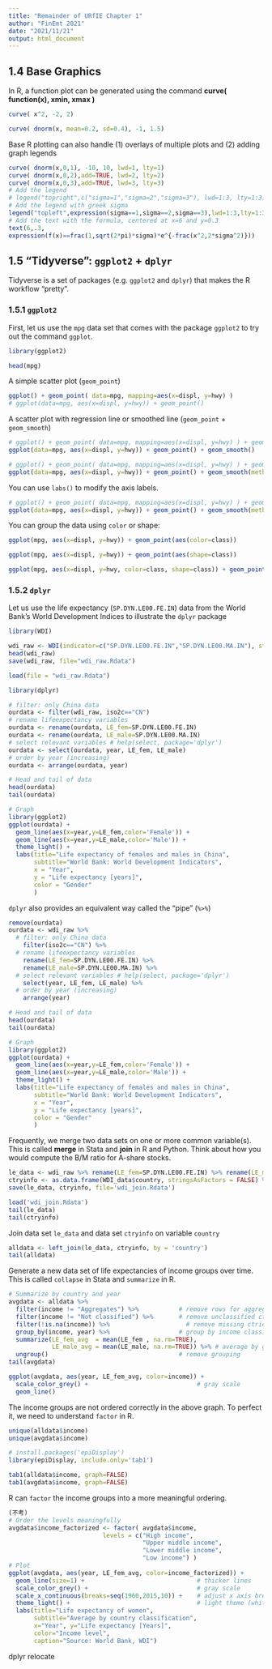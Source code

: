```yaml
---
title: "Remainder of URfIE Chapter 1"
author: "FinEmt 2021"
date: "2021/11/21"
output: html_document
---
```


## 1.4 Base Graphics

In R, a function plot can be generated using the command **curve( function(x), xmin, xmax )**

```r
curve( x^2, -2, 2)
```
```r
curve( dnorm(x, mean=0.2, sd=0.4), -1, 1.5)
```

Base R plotting can also handle (1) overlays of multiple plots and (2) adding graph legends

```r
curve( dnorm(x,0,1), -10, 10, lwd=1, lty=1)
curve( dnorm(x,0,2),add=TRUE, lwd=2, lty=2)
curve( dnorm(x,0,3),add=TRUE, lwd=3, lty=3)
# Add the legend
# legend("topright",c("sigma=1","sigma=2","sigma=3"), lwd=1:3, lty=1:3)
# Add the legend with greek sigma
legend("topleft",expression(sigma==1,sigma==2,sigma==3),lwd=1:3,lty=1:3)
# Add the text with the formula, centered at x=6 and y=0.3
text(6,.3,
expression(f(x)==frac(1,sqrt(2*pi)*sigma)*e^{-frac(x^2,2*sigma^2)}))
```

## 1.5 "Tidyverse": `ggplot2` + `dplyr`

Tidyverse is a set of packages (e.g. `ggplot2` and `dplyr`) that makes the R workflow "pretty". 

### 1.5.1 `ggplot2`

First, let us use the `mpg` data set that comes with the package `ggplot2` to try out the command `ggplot`.

```r
library(ggplot2)
```
```r
head(mpg)
```
A simple scatter plot (`geom_point`)
```r
ggplot() + geom_point( data=mpg, mapping=aes(x=displ, y=hwy) )
# ggplot(data=mpg, aes(x=displ, y=hwy)) + geom_point()
```
A scatter plot with regression line or smoothed line (`geom_point` + `geom_smooth`)
```r
# ggplot() + geom_point( data=mpg, mapping=aes(x=displ, y=hwy) ) + geom_smooth(data=mpg, mapping=aes(x=displ, y=hwy) )
ggplot(data=mpg, aes(x=displ, y=hwy)) + geom_point() + geom_smooth()
```
```r
# ggplot() + geom_point( data=mpg, mapping=aes(x=displ, y=hwy) ) + geom_smooth(data=mpg, mapping=aes(x=displ, y=hwy), method='lm', formula = y~x )
ggplot(data=mpg, aes(x=displ, y=hwy)) + geom_point() + geom_smooth(method='lm')
```

You can use `labs()` to modify the axis labels. 

```r
# ggplot() + geom_point( data=mpg, mapping=aes(x=displ, y=hwy) ) + geom_smooth(data=mpg, mapping=aes(x=displ, y=hwy), method='lm', formula = y~x )
ggplot(data=mpg, aes(x=displ, y=hwy)) + geom_point() + geom_smooth(method='lm') + labs(x="Engine displacement (1000cc)",y="Hwy mileage per gallon")
```

You can group the data using `color` or shape:

```r
ggplot(mpg, aes(x=displ, y=hwy)) + geom_point(aes(color=class))
```
```r
ggplot(mpg, aes(x=displ, y=hwy)) + geom_point(aes(shape=class))
```

```r
ggplot(mpg, aes(x=displ, y=hwy, color=class, shape=class)) + geom_point() + geom_smooth(se=FALSE) 
```

### 1.5.2 `dplyr`

Let us use the life expectancy (`SP.DYN.LE00.FE.IN`) data from the World Bank's World Development Indices to illustrate the `dplyr` package

```r
library(WDI)
```

```r
wdi_raw <- WDI(indicator=c("SP.DYN.LE00.FE.IN","SP.DYN.LE00.MA.IN"), start = 1960, end = 2014)
head(wdi_raw)
save(wdi_raw, file="wdi_raw.Rdata")
```


```r
load(file = "wdi_raw.Rdata")
```

```r
library(dplyr)
```

```r
# filter: only China data
ourdata <- filter(wdi_raw, iso2c=="CN")
# rename lifeexpectancy variables
ourdata <- rename(ourdata, LE_fem=SP.DYN.LE00.FE.IN)
ourdata <- rename(ourdata, LE_male=SP.DYN.LE00.MA.IN)
# select relevant variables # help(select, package='dplyr')
ourdata <- select(ourdata, year, LE_fem, LE_male)
# order by year (increasing)
ourdata <- arrange(ourdata, year)

# Head and tail of data
head(ourdata)
tail(ourdata)

# Graph
library(ggplot2)
ggplot(ourdata) + 
  geom_line(aes(x=year,y=LE_fem,color='Female')) +
  geom_line(aes(x=year,y=LE_male,color='Male')) + 
  theme_light() + 
  labs(title="Life expectancy of females and males in China",
       subtitle="World Bank: World Development Indicators",
       x = "Year",
       y = "Life expectancy [years]",
       color = "Gender"
       ) 
```
`dplyr` also provides an equivalent way called the "pipe" (`%>%`)

```r
remove(ourdata)
ourdata <- wdi_raw %>% 
  # filter: only China data
    filter(iso2c=="CN") %>%
  # rename lifeexpectancy variables
    rename(LE_fem=SP.DYN.LE00.FE.IN) %>%
    rename(LE_male=SP.DYN.LE00.MA.IN) %>%
  # select relevant variables # help(select, package='dplyr')
    select(year, LE_fem, LE_male) %>%
  # order by year (increasing)
    arrange(year)

# Head and tail of data
head(ourdata)
tail(ourdata)

# Graph
library(ggplot2)
ggplot(ourdata) + 
  geom_line(aes(x=year,y=LE_fem,color='Female')) +
  geom_line(aes(x=year,y=LE_male,color='Male')) + 
  theme_light() + 
  labs(title="Life expectancy of females and males in China",
       subtitle="World Bank: World Development Indicators",
       x = "Year",
       y = "Life expectancy [years]",
       color = "Gender"
       ) 
```

Frequently, we merge two data sets on one or more common variable(s). This is called **merge** in Stata and **join** in R and Python. Think about how you would compute the B/M ratio for A-share stocks. 

```r
le_data <- wdi_raw %>% rename(LE_fem=SP.DYN.LE00.FE.IN) %>% rename(LE_male=SP.DYN.LE00.MA.IN)
ctryinfo <- as.data.frame(WDI_data$country, stringsAsFactors = FALSE) %>% select(country, income)
save(le_data, ctryinfo, file='wdi_join.Rdata')
```

```r
load('wdi_join.Rdata')
tail(le_data)
tail(ctryinfo)
```
Join data set `le_data` and data set `ctryinfo` on variable `country`

```r
alldata <- left_join(le_data, ctryinfo, by = 'country')
tail(alldata)
```

Generate a new data set of life expectancies of income groups over time. This is called `collapse` in Stata and `summarize` in R. 

```r
# Summarize by country and year
avgdata <- alldata %>%     
  filter(income != "Aggregates") %>%           # remove rows for aggregates
  filter(income != "Not classified") %>%       # remove unclassified ctries
  filter(!is.na(income)) %>%                     # remove missing ctries
  group_by(income, year) %>%                   # group by income classification
  summarize(LE_fem_avg  = mean(LE_fem , na.rm=TRUE),
            LE_male_avg = mean(LE_male, na.rm=TRUE)) %>% # average by group 
  ungroup()                                    # remove grouping
tail(avgdata)
```
```r
ggplot(avgdata, aes(year, LE_fem_avg, color=income)) +
  scale_color_grey() +                              # gray scale
  geom_line() 
```
The income groups are not ordered correctly in the above graph. To perfect it, we need to understand `factor` in R.

```r
unique(alldata$income)
unique(avgdata$income)
```

```r
# install.packages('epiDisplay')
library(epiDisplay, include.only='tab1')
```

```r
tab1(alldata$income, graph=FALSE)
tab1(avgdata$income, graph=FALSE)
```

R can `factor` the income groups into a more meaningful ordering. 

```r
(不考)
# Order the levels meaningfully
avgdata$income_factorized <- factor( avgdata$income, 
                          levels = c("High income",
                                     "Upper middle income",
                                     "Lower middle income",
                                     "Low income") )
# Plot
ggplot(avgdata, aes(year, LE_fem_avg, color=income_factorized)) +
  geom_line(size=1) +                               # thicker lines 
  scale_color_grey() +                              # gray scale
  scale_x_continuous(breaks=seq(1960,2015,10)) +    # adjust x axis breaks  
  theme_light() +                                   # light theme (white background,...)
  labs(title="Life expectancy of women",            
       subtitle="Average by country classification",
       x="Year", y="Life expectancy [Years]",
       color="Income level",
       caption="Source: World Bank, WDI")
```

dplyr relocate